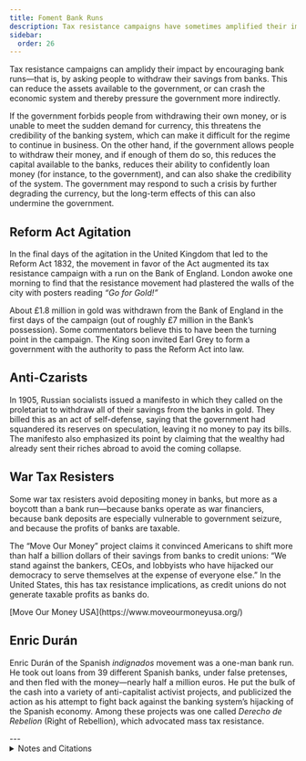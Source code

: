 ```yaml
---
title: Foment Bank Runs
description: Tax resistance campaigns have sometimes amplified their impact by encouraging bank runs.
sidebar:
  order: 26
---
```


Tax resistance campaigns can amplidy their impact by encouraging bank runs—that is, by asking people to withdraw their savings from banks.
This can reduce the assets available to the government, or can crash the economic system and thereby pressure the government more indirectly.

If the government forbids people from withdrawing their own money, or is unable to meet the sudden demand for currency, this threatens the credibility of the banking system, which can make it difficult for the regime to continue in business.
On the other hand, if the government allows people to withdraw their money, and if enough of them do so, this reduces the capital available to the banks, reduces their ability to confidently loan money (for instance, to the government), and can also shake the credibility of the system.
The government may respond to such a crisis by further degrading the currency, but the long-term effects of this can also undermine the government.

## <Badge text="Example" size="medium" /> Reform Act Agitation

In the final days of the agitation in the United Kingdom that led to the Reform Act 1832, the movement in favor of the Act augmented its tax resistance campaign with a run on the Bank of England.
London awoke one morning to find that the resistance movement had plastered the walls of the city with posters reading *“Go for Gold!”*

About £1.8 million in gold was withdrawn from the Bank of England in the first days of the campaign (out of roughly £7 million in the Bank’s possession).
Some commentators believe this to have been the turning point in the campaign.
The King soon invited Earl Grey to form a government with the authority to pass the Reform Act into law.

## <Badge text="Example" size="medium" /> Anti-Czarists

In 1905, Russian socialists issued a manifesto in which they called on the proletariat to withdraw all of their savings from the banks in gold.
They billed this as an act of self-defense, saying that the government had squandered its reserves on speculation, leaving it no money to pay its bills.
The manifesto also emphasized its point by claiming that the wealthy had already sent their riches abroad to avoid the coming collapse.

## <Badge text="Example" size="medium" /> War Tax Resisters

Some war tax resisters avoid depositing money in banks, but more as a boycott than a bank run—because banks operate as war financiers, because bank deposits are especially vulnerable to government seizure, and because the profits of banks are taxable.

The “Move Our Money” project claims it convinced Americans to shift more than half a billion dollars of their savings from banks to credit unions:
“We stand against the bankers, CEOs, and lobbyists who have hijacked our democracy to serve themselves at the expense of everyone else.”
In the United States, this has tax resistance implications, as credit unions do not generate taxable profits as banks do.

<Aside type="tip" title="Links">
[Move Our Money USA](https://www.moveourmoneyusa.org/)
</Aside>

## <Badge text="Example" size="medium" /> Enric Durán

Enric Durán of the Spanish <i lang="es">indignados</i> movement was a one-man bank run.
He took out loans from 39 different Spanish banks, under false pretenses, and then fled with the money—nearly half a million euros.
He put the bulk of the cash into a variety of anti-capitalist activist projects, and publicized the action as his attempt to fight back against the banking system’s hijacking of the Spanish economy.
Among these projects was one called <i lang="es">Derecho de Rebelion</i> (Right of Rebellion), which advocated mass tax resistance.

<Aside type="tip" title="Wikipedia">
  <WikipediaBadge title="Bank run" />
  <WikipediaBadge title="Financial crisis" />
  <WikipediaBadge title="Reform Act 1832" />
  <WikipediaBadge title="Bank Transfer Day" />
  <WikipediaBadge title="Enric Duran" />
  <WikipediaBadge title="Anti-austerity movement in Spain" />
</Aside>
---

<details>
<summary>Notes and Citations</summary>

* Roebuck, John Arthur <i>History of the Whig Ministry of 1830, to the Passing of the Reform Bill</i>, Vol. II (1852) [pp. 291–92](https://archive.org/details/in.ernet.dli.2015.82611/page/n309/mode/2up)
* [“Says Russia is Bankrupt”](https://www.fultonhistory.com/Newspaper%204/Amsterdam%20NY%20Daily%20Democrat%20and%20Recorder/Amsterdam%20NY%20Daily%20Democrat%20and%20Recorder%201905%20Sep-1906%20Mar%20Grayscale/Amsterdam%20NY%20Evening%20Recorder%20and%20Daily%20Democrat%201905%20Sep-1906%20Mar%20Grayscale%20-%200746.pdf) <i>Amsterdam Evening Recorder and Daily Democrat</i> 16 December 1905, p. 1
* “Re: Banks” wtr-s email list, 2010
* Pritsky, Nathaniel [“198 Sundays: I’m Never Going To Retire Anyway”](https://propterquod.typepad.com/pax_americana/2008/08/198-sundays-im.html) <i>Pax Americana</i> 24 August 2008
* [“About Move Our Money USA”](https://www.moveourmoneyusa.org/about/)
* Gross, David M. [“Comprehensive Disobedience: Occupying the Sharing Economy in Spain”](https://www.shareable.net/comprehensive-disobedience-occupying-the-sharing-economy-in-spain/) <i>Shareable</i> 9 April 2014

</details>
